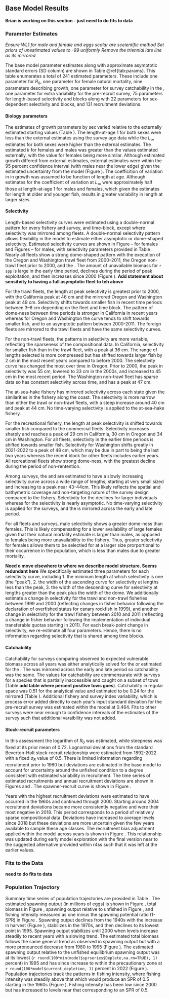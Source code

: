 ## Base Model Results

**Brian is working on this section - just need to do fits to data**

### Parameter Estimates

*Ensure WL1 for male and female and eggs scalar are sceientific method*
*Set priors of unestimated values to -99 uniformly*
*Remove the triennial late line as its mirrored*

The base model parameter estimates along with approximate asymptotic standard errors (SD column) are shown in Table \@ref{tab:params}. This table enumerates a total of 241 estimated parameters. These include one parameter for $R_0$, one parameter for female natural mortality, nine parameters describing growth, one parameter for survey catchability in the \gls{s-tri}, one parameter for extra variability for the pre-recruit survey, 75 parameters for length-based selectivity and blocks along with 22 parameters for sex-dependent selectivity and blocks, and 131 recruitment deviations.

#### Biology parameters

The estimates of growth parameters by sex varied relative to the externally estimated starting values (Table \ref{tab:params}).  The length-at-age 1 for both sexes were less than the external estimates using the survey age data while the $L_\infty$ estimates for both sexes were higher than the external estimates. The estimated $k$ for females and males was greater than the values estimated externally, with the value for females being more similar. Although estimated growth differed from external estimates, external estimates were within the 95 percent confidence interval (with males near the lower edge) given the estimated uncertainty from the model (Figure \ref{fig:mod-est-len-age}). The coefficition of variation in in growth was assumed to be function of length at age. Although estimates for the coefficient of variation at $L_\infty$ were approximately half those at length-at-age 1 for males and females, which given the estimates for length at older and younger fish, results in greater variability in length at larger sizes. 

####	Selectivity
Length-based selectivity curves were estimated using a double-normal pattern for every fishery and survey, and time-block, except where selectivity was mirrored among fleets. A double-normal selectivity pattern allows flexibility in the model to estimate either asymptotic or dome-shaped selectivity. Estimated selectivity curves are shown in Figure \ref{fig:comm-selex-female}--\ref{fig:noncomm-selex-female} for females and Figures \ref{fig:comm-selex-male}--\ref{fig:noncomm-selex-male} for males, with selectivity parameters provided in Table \ref{tab:params}. Nearly all fleets show a strong dome-shaped pattern with the execption of the Oregon and Washington trawl fleet from 2000--2011, the Oregon non-trawl fleet prior to 2000, and the \gls{s-tri}. The amount of unavailable biomass for `r spp` is large in the early time period, declines during the period of peak exploitation, and then increases since 2000 (Figure \ref{fig:unavail-bio}). 
**Add statement about sensitvity to having a full asymptotic fleet to teh above**

For the trawl fleets, the length at peak selectivity is greatest prior to 2000, with the California peak at 46 cm and the mirrored Oregon and Washington peak at 49 cm. Selectivity shifts towards smaller fish in recent time periods between 3--6 cm depending on the fleet and time block. The pattern of dome-ness between time periods is stronger in California in recent years whereas for Oregon and Washington the curve tends to shift towards smaller fish, and to an asymptotic pattern between 2000-2011. The foreign fleets are mirrored to the trawl fleets and have the same selectivity curves. 

For the non-trawl fleets, the patterns in selectivity are more variable, reflecting the sparseness of the compositional data. In California, selectivity for smaller fish than in the trawl fleet, with a peak at 36 cm. The range of lengths selected is more compressed but has shifted towards larger fish by 2 cm in the most recent years compared to before 2000. The selectivity curve has changed the most over time in Oregon. Prior to 2000, the peak in selectivity was 55 cm, lowered to 33 cm in the 2000s, and increased to 45 cm in the most recent period. The Washington non-trawl fleet has sparse data so has constant selectivity across time, and has a peak at 47 cm.  

The at-sea-hake fishery has mirrored selectivity across each state given the similarities in the fishery along the coast. The selectivity is more narrow than either the trawl or non-trawl fleets, with a steep increase around 40 cm and peak at 44 cm. No time-varying selectivity is applied to the at-sea-hake fishery.

For the recreational fishery, the length at peak selectivity is shifted towards smaller fish compared to the commercial fleets. Selectivity increases sharply and reaches a peak of 29 cm in California, 30 cm in Oregon and 34 cm in Washington. For all fleets, selectivity in the earlier time periods is shifted towards smaller fish. Selectivity for Washington shifts greatly in 2021-2022 to a peak of 48 cm, which may be due in part to being the last two years whereas the recent block for other fleets includes earlier years. All recreational fleets show strong dome-ness, with the greatest decline during the period of non-rentention. 

Among surveys, the \gls{s-wcgbt} and \gls{s-tri} are estimated to have a slowly increasing selectivity curve across  a wide range of lengths; starting at very small sized and increasing to a peak near 43--44cm. This likely reflects the spatial and bathymetric coverage and non-targeting nature of the survey design compared to the fishery. Selectivity for the \gls{s-wcgbt} declines for larger individuals whereas for the \gls{s-tri} selectivity is nearly asymptotic. No time-varying selectivity is applied for the surveys, and the \gls{s-tri} is mirrored across the early and late period.

For all fleets and surveys, male selectivity shows a greater dome-ness than females. This is likely compensating for a lower availability of large females given that their natural mortality estimate is larger than males, as opposed to females being more unavailability to the fishery. Thus, greater selectivity for females allows them to be selectied for at a larger size prorportional to their occurrence in the population, which is less than males due to greater mortality.

**Need o move elsewhere to where we describe model structure. Seems redundant here**
We specifically estimated three parameters for each selectivity curve, including
	1. the minimum length at which selectivity is one (the “peak”), 
	2. the width of the ascending curve for selectivity at lengths less than the peak, 
	3. the width of the descending curve for selectivity at lengths greater than the peak plus the width of the dome.
We additionally estimate a change in selectivity for the trawl and non-trawl fisheries between 1999 and 2000 (reflecting changes in fisher behavior following the declaration of overfished status for canary rockfish in 1999), and another change in selectivity for the trawl fishery between 2010 and 2011 (reflecting a change in fisher behavior following the implementation of individual transferable quotas starting in 2011).  For each break-point change in selectivity, we re-estimate all four parameters.  Hence, there is no information regarding selectivity that is shared among time blocks.

#### Catchability

Catchability for surveys comparing observed to expected vulnerable biomass across all years was either analytically solved for the \gls{s-wcgbt} or estimated for the \gls{s-tri}. The \gls{s-tri} was mirrored across the early and late period so catchability was the same. The values for catchability are commensurate with surveys for a species that is partially inaccessible and caught on a subset of tows (Table **add table where percent positive tows goes**). Catchability in regular space was 0.51 for the \gls{s-wcgbt} analytical value and estimated to be 0.24 for the mirrored \gls{s-tri} (Table \ref{tab:params}). Additional fishery and survey index variability, which is process error added directly to each year's input standard deviation for the pre-recruit survey was estimated within the model at 0.464. Fits to other surveys were near enough to confidence intervals of the estimates of the survey such that additional varaibility was not added.

#### Stock-recruit parameters

In this assessment the logarithm of $R_0$ was estimated, while steepness was fixed at its prior mean of 0.72. Lognormal deviations from the standard Beverton-Holt stock-recruit relationship were estimated from 1892-2022 with a fixed $\sigma_R$ value of 0.5. There is limited information regarding recruitment prior to 1960 but deviations are estimated in the base model to account for uncertainty around the unfished condition to a degree consistent with estimated variability in recruitment. The time series of estimated recruitments and annual recruitment deviations are shown in Figures \ref{fig:recruits} and \ref{fig:rec-devs}. The spawner-recruit curve is shown in Figure \ref{fig:bh-curve}.

Years with the highest recruitment deviations were estimated to have occurred in the 1960s and continued through 2000. Starting around 2004 recruitment deviations became more consistently negative and were their most negative in 2018. This period corresponds to a period of relatively sparse compositional data. Deviations have increased to average levels since 2018 but these deviations are more uncertain given the few years available to sample these age classes. The recruitment bias adjustment applied within the model across years is shown in Figure \ref{fig:bias-adjust}. This relationship was updated during early model exploration with the final version near to the suggested alternative provided within r4ss such that it was left at the earlier values. 

### Fits to the Data

**need to do fits to data**

### Population Trajectory

Summary time series of population trajectories are provided in Table \ref{tab:timeseries}. The estimated spawning output (in millions of eggs) is shown in Figure \ref{fig:ssb}, total biomass in Figure \ref{fig:tot-bio}, spawning output relative to unfished in Figure \ref{fig:depl}, and fishing intensity measured as one minus the spawning potential ratio (1-SPR) in Figure \ref{fig:spr}. Spawning output declines from the 1940s with the increase in harvest (Figure \ref{fig:catches}), stabilizes in the 1970s, and then declines to its lowest point in 1995. Spawning output stabilizes until 2000 when levels increase steadily to recent years with a slowing trend. The estimated total biomass follows the same general trend as observed in spawning output but with a more pronounced decrease from 1980 to 1995 (Figure \ref{fig:tot-bio}). The estimated spawning output relative to the unfished equilibrium spawning output was at its lowest (`r round(100*min(model$sprseries$Deplete,na.rm=TRUE), 1)` percent) in 1995 and has since increase to within the precautionary zone at `r round(100*model$current_depletion, 1)` percent in 2022 (Figure \ref{fig:depl}). Population trajectories track the patterns in fishing intensity, where fishing intensity was steadily above that which would produce an SPR of 0.5 starting in the 1960s (Figure \ref{fig:spr}). Fishing intensity has been low since 2000 but has increased to levels near that corresponding to an SPR of 0.5. 

